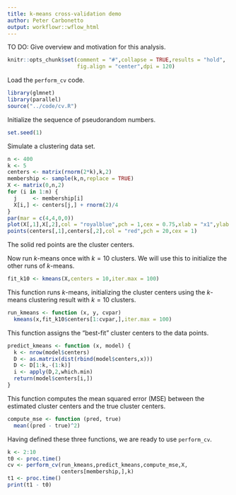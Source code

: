 ```yaml
---
title: k-means cross-validation demo
author: Peter Carbonetto
output: workflowr::wflow_html
---
```


TO DO: Give overview and motivation for this analysis.

```r
knitr::opts_chunk$set(comment = "#",collapse = TRUE,results = "hold",
                      fig.align = "center",dpi = 120)
```

Load the `perform_cv` code.

```r
library(glmnet)
library(parallel)
source("../code/cv.R")
```

Initialize the sequence of pseudorandom numbers.

```r
set.seed(1)
```

Simulate a clustering data set.

```r
n <- 400
k <- 5
centers <- matrix(rnorm(2*k),k,2)
membership <- sample(k,n,replace = TRUE)
X <- matrix(0,n,2)
for (i in 1:n) {
  j     <- membership[i]
  X[i,] <- centers[j,] + rnorm(2)/4
}
par(mar = c(4,4,0,0))
plot(X[,1],X[,2],col = "royalblue",pch = 1,cex = 0.75,xlab = "x1",ylab = "x2")
points(centers[,1],centers[,2],col = "red",pch = 20,cex = 1)
```

The solid red points are the cluster centers.

Now run *k*-means once with $k = 10$ clusters. We will use this to
initialize the other runs of *k*-means.

```r
fit_k10 <- kmeans(X,centers = 10,iter.max = 100)
```

This function runs *k*-means, initializing the cluster centers using
the *k*-means clustering result with $k = 10$ clusters.

```r
run_kmeans <- function (x, y, cvpar)
  kmeans(x,fit_k10$centers[1:cvpar,],iter.max = 100)
```
  
This function assigns the "best-fit" cluster centers to the data
points.

```r
predict_kmeans <- function (x, model) {
  k <- nrow(model$centers)
  D <- as.matrix(dist(rbind(model$centers,x)))
  D <- D[1:k,-(1:k)]
  i <- apply(D,2,which.min)
  return(model$centers[i,])
}
```

This function computes the mean squared error (MSE) between the
estimated cluster centers and the true cluster centers.

```r
compute_mse <- function (pred, true)
  mean((pred - true)^2)
```

Having defined these three functions, we are ready to use
`perform_cv`.

```r
k <- 2:10
t0 <- proc.time()
cv <- perform_cv(run_kmeans,predict_kmeans,compute_mse,X,
                 centers[membership,],k)
t1 <- proc.time()
print(t1 - t0)
```


